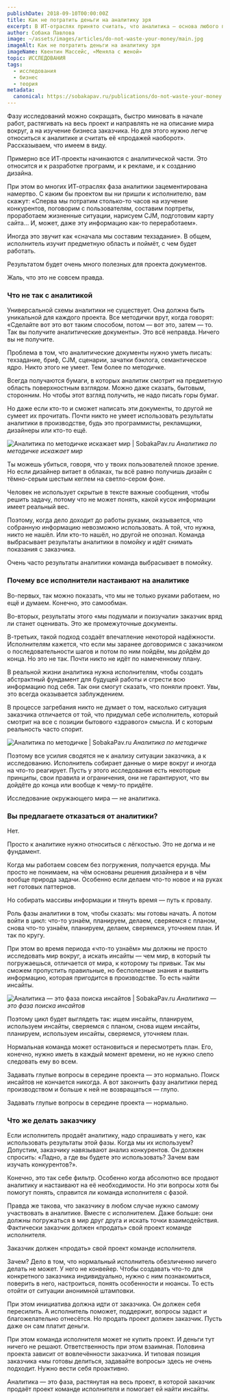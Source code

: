 ```yaml
---
publishDate: 2018-09-10T00:00:00Z
title: Как не потратить деньги на аналитику зря
excerpt: В ИТ-отраслях принято считать, что аналитика — основа любого проекта и без неё шагу ступить нельзя. Но на самом деле это не так.
author: Собака Павлова
image: ~/assets/images/articles/do-not-waste-your-money/main.jpg
imageAlt: Как не потратить деньги на аналитику зря
imageName: Квентин Массейс, «Меняла с женой»
topic: ИССЛЕДОВАНИЯ
tags:
  - исследования
  - бизнес
  - теория
metadata:
  canonical: https://sobakapav.ru/publications/do-not-waste-your-money
---
```



Фазу исследований можно сокращать, быстро миновать в начале работ, растягивать на весь проект и направлять не на описание мира вокруг, а на изучение бизнеса заказчика. Но для этого нужно легче относиться к аналитике и считать её «продажей наоборот». Рассказываем, что имеем в виду.

Примерно все ИТ-проекты начинаются с аналитической части. Это относится и к разработке программ, и к рекламе, и к созданию дизайна.

При этом во многих ИТ-отраслях фаза аналитики зацементирована намертво. С каким бы проектом вы ни пришли к исполнителю, вам скажут: «Сперва мы потратим столько-то часов на изучение конкурентов, поговорим с пользователям, составим портреты, проработаем жизненные ситуации, нарисуем CJM, подготовим карту сайта… И, может, даже эту информацию как-то переработаем».

Иногда это звучит как «сначала мы составим техзадание». В общем, исполнитель изучит предметную область и поймёт, с чем будет работать.

Результатом будет очень много полезных для проекта документов.

Жаль, что это не совсем правда.

### Что не так с аналитикой

Универсальной схемы аналитики не существует. Она должна быть уникальной для каждого проекта. Все методички врут, когда говорят: «Сделайте вот это вот таким способом, потом — вот это, затем — то. Так вы получите аналитические документы». Это всё неправда. Ничего вы не получите.

Проблема в том, что аналитические документы нужно уметь писать: техзадание, бриф, CJM, сценарии, зачатки бэклога, семантическое ядро. Никто этого не умеет. Тем более по методичке.

Всегда получаются бумаги, в которых аналитик смотрит на предметную область поверхностным взглядом. Можно даже сказать, бытовым, сторонним. Но чтобы этот взгляд получить, не надо писать горы бумаг.

Но даже если кто-то и сможет написать эти документы, то другой не сумеет их прочитать. Почти никто не умеет использовать результаты аналитики в производстве, будь это программисты, рекламщики, дизайнеры или кто-то ещё.

![Аналитика по методичке искажает мир | SobakaPav.ru](~/assets/images/articles/do-not-waste-your-money/1.png)
_Аналитика по методичке искажает мир_

Ты можешь убиться, говоря, что у твоих пользователей плохое зрение. Но если дизайнер витает в облаках, ты всё равно получишь дизайн с тёмно-серым шестым кеглем на светло-сером фоне.

Человек не использует скрытые в тексте важные сообщения, чтобы решить задачу, потому что не может понять, какой кусок информации имеет реальный вес.

Поэтому, когда дело доходит до работы руками, оказывается, что собранную информацию невозможно использовать. А той, что нужна, никто не нашёл. Или кто-то нашёл, но другой не опознал. Команда выбрасывает результаты аналитики в помойку и идёт снимать показания с заказчика.

Очень часто результаты аналитики команда выбрасывает в помойку.

### Почему все исполнители настаивают на аналитике

Во-первых, так можно показать, что мы не только руками работаем, но ещё и думаем. Конечно, это самообман.

Во-вторых, результаты этого «мы подумали и поизучали» заказчик вряд ли станет оценивать. Это же промежуточные документы.

В-третьих, такой подход создаёт впечатление некоторой надёжности. Исполнителям кажется, что если мы заранее договоримся с заказчиком о последовательности шагов и потом по ним пойдём, мы дойдём до конца. Но это не так. Почти никто не идёт по намеченному плану.

В реальной жизни аналитика нужна исполнителям, чтобы создать абстрактный фундамент для будущей работы и сгрести всю информацию под себя. Так они смогут сказать, что поняли проект. Увы, это всегда оказывается заблуждением.

В процессе загребания никто не думает о том, насколько ситуация заказчика отличается от той, что придумал себе исполнитель, который смотрит на все с позиции бытового «здравого» смысла. И с которым реальность часто спорит.

![Аналитика по методичке | SobakaPav.ru](~/assets/images/articles/do-not-waste-your-money/2.png)
_Аналитика по методичке_

Поэтому все усилия сводятся не к анализу ситуации заказчика, а к исследованию. Исполнитель собирает данные о мире вокруг и иногда на что-то реагирует. Пусть у этого исследования есть некоторые принципы, свои правила и ограничения, они не гарантируют, что вы дойдёте до конца или вообще к чему-то придёте.

Исследование окружающего мира — не аналитика.

### Вы предлагаете отказаться от аналитики?

Нет.

Просто к аналитике нужно относиться с лёгкостью. Это не догма и не фундамент.

Когда мы работаем совсем без погружения, получается ерунда. Мы просто не понимаем, на чём основаны решения дизайнера и в чём вообще природа задачи. Особенно если делаем что-то новое и на руках нет готовых паттернов.

Но собирать массивы информации и тянуть время — путь к провалу.

Роль фазы аналитики в том, чтобы сказать: мы готовы начать. А потом войти в цикл: что-то узнаём, планируем, делаем, сверяемся с планом, снова что-то узнаём, планируем, делаем, сверяемся, уточняем план. И так по кругу.

При этом во время периода «что-то узнаём» мы должны не просто исследовать мир вокруг, а искать инсайты — чем мир, в который ты погружаешься, отличается от мира, к которому ты привык. Так мы сможем пропустить правильные, но бесполезные знания и выявить информацию, которая пригодится в производстве. То есть найти инсайты.

![Аналитика — это фаза поиска инсайтов | SobakaPav.ru](~/assets/images/articles/do-not-waste-your-money/3.png)
_Аналитика — это фаза поиска инсайтов_

Поэтому цикл будет выглядеть так: ищем инсайты, планируем, используем инсайты, сверяемся с планом, снова ищем инсайты, планируем, используем инсайты, сверяемся, уточняем план.

Нормальная команда может остановиться и пересмотреть план. Его, конечно, нужно иметь в каждый момент времени, но не нужно слепо следовать ему во всем.

Задавать глупые вопросы в середине проекта — это нормально. Поиск инсайтов не кончается никогда. А вот закончить фазу аналитики перед производством и больше к ней не возвращаться — глупо.

Задавать глупые вопросы в середине проекта — нормально.

### Что же делать заказчику

Если исполнитель продаёт аналитику, надо спрашивать у него, как использовать результаты этой фазы. Когда мы их используем? Допустим, заказчику навязывают анализ конкурентов. Он должен спросить: «Ладно, а где вы будете это использовать? Зачем вам изучать конкурентов?».

Конечно, это так себе фильтр. Особенно когда абсолютно все продают аналитику и настаивают на её необходимости. Но эти вопросы хотя бы помогут понять, справится ли команда исполнителя с фазой.

Правда же такова, что заказчику в любом случае нужно самому участвовать в аналитике. Вместе с исполнителем. Даже больше: они должны погружаться в мир друг друга и искать точки взаимодействия. Фактически заказчик должен «продать» свой проект команде исполнителя.

Заказчик должен «продать» свой проект команде исполнителя.

Зачем? Дело в том, что нормальный исполнитель обезличенно ничего делать не может. У него не конвейер. Чтобы создавать что-то для конкретного заказчика индивидуально, нужно с ним познакомиться, поверить в него, настроиться, понять особенности и нюансы. То есть отойти от ситуации анонимной штамповки.

При этом инициатива должна идти от заказчика. Он должен себя пересилить. А исполнитель поможет, поддержит, вопросы задаст и благожелательно отнесётся. Но продать проект должен заказчик. Пусть даже он сам платит деньги.

При этом команда исполнителя может не купить проект. И деньги тут ничего не решают. Ответственность при этом взаимная. Половина проекта зависит от вовлечённости заказчика. И типовая позиция заказчика «мы готовы делиться, задавайте вопросы» здесь не очень подходит. Нужно вести себя проактивно.

Аналитика — это фаза, растянутая на весь проект, в которой заказчик продаёт проект команде исполнителя и помогает ей найти инсайты.

